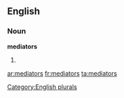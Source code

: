 ==English==

===Noun===
'''mediators'''

# {{plural of|[[mediator]]}}

[[Category:English plurals]]

[[ar:mediators]]
[[fr:mediators]]
[[ta:mediators]]